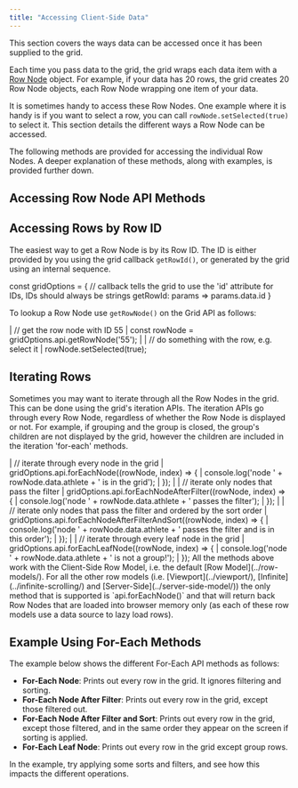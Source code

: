 ```yaml
---
title: "Accessing Client-Side Data"
---
```


This section covers the ways data can be accessed once it has been supplied to the grid.

Each time you pass data to the grid, the grid wraps each data item with a [Row Node](/row-object/) object. For example, if your data has 20 rows, the grid creates 20 Row Node objects, each Row Node wrapping one item of your data.

It is sometimes handy to access these Row Nodes. One example where it is handy is if you want to select a row, you can call `rowNode.setSelected(true)` to select it. This section details the different ways a Row Node can be accessed.

The following methods are provided for accessing the individual Row Nodes. A deeper explanation of these methods, along with examples, is provided further down.

## Accessing Row Node API Methods

<api-documentation source='grid-api/api.json' section="rowNodes"></api-documentation>

## Accessing Rows by Row ID

The easiest way to get a Row Node is by its Row ID. The ID is either provided by you using the grid callback `getRowId()`, or generated by the grid using an internal sequence.


<snippet>
const gridOptions = {
    // callback tells the grid to use the 'id' attribute for IDs, IDs should always be strings
    getRowId: params => params.data.id
}
</snippet>

To lookup a Row Node use `getRowNode()` on the Grid API as follows:

<snippet>
| // get the row node with ID 55
| const rowNode = gridOptions.api.getRowNode('55');
|
| // do something with the row, e.g. select it
| rowNode.setSelected(true);
</snippet>

## Iterating Rows

Sometimes you may want to iterate through all the Row Nodes in the grid. This can be done using the grid's iteration APIs. The iteration APIs go through every Row Node, regardless of whether the Row Node is displayed or not. For example, if grouping and the group is closed, the group's children are not displayed by the grid, however the children are included in the iteration 'for-each' methods.

<snippet>
| // iterate through every node in the grid
| gridOptions.api.forEachNode((rowNode, index) => {
|     console.log('node ' + rowNode.data.athlete + ' is in the grid');
| });
|
| // iterate only nodes that pass the filter
| gridOptions.api.forEachNodeAfterFilter((rowNode, index) => {
|     console.log('node ' + rowNode.data.athlete + ' passes the filter');
| });
|
| // iterate only nodes that pass the filter and ordered by the sort order
| gridOptions.api.forEachNodeAfterFilterAndSort((rowNode, index) => {
|     console.log('node ' + rowNode.data.athlete + ' passes the filter and is in this order');
| });
|
| // iterate through every leaf node in the grid
| gridOptions.api.forEachLeafNode((rowNode, index) => {
|     console.log('node ' + rowNode.data.athlete + ' is not a group!');
| });
</snippet>

<note>
All the methods above work with the Client-Side Row Model, i.e. the default [Row Model](../row-models/).
For all the other row models (i.e. [Viewport](../viewport/),
[Infinite](../infinite-scrolling/) and [Server-Side](../server-side-model/)) the only method
that is supported is `api.forEachNode()` and that will return back Row Nodes that are loaded into
browser memory only (as each of these row models use a data source to lazy load rows).
</note>

## Example Using For-Each Methods

The example below shows the different For-Each API methods as follows:

- **For-Each Node**: Prints out every row in the grid. It ignores filtering and sorting.
- **For-Each Node After Filter**: Prints out every row in the grid, except those filtered out.
- **For-Each Node After Filter and Sort**: Prints out every row in the grid, except those filtered,
    and in the same order they appear on the screen if sorting is applied.
- **For-Each Leaf Node**: Prints out every row in the grid except group rows.


In the example, try applying some sorts and filters, and see how this impacts the different operations.

<GridExampleRunner title='Using For-Each' name='using-for-each' type='generated' options='{ "enterprise": true, "modules": ["clientside",  "menu", "setfilter", "rowgrouping"], "exampleHeight": 590 }'></GridExampleRunner>

